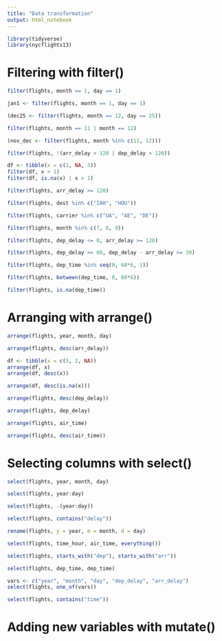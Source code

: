 ```yaml
---
title: "Data transformation"
output: html_notebook
---
```



```r
library(tidyverse)
library(nycflights13)
```

# Filtering with filter()

```r
filter(flights, month == 1, day == 1)
```

```r
jan1 <- filter(flights, month == 1, day == 1)
```

```r
(dec25 <- filter(flights, month == 12, day == 25))
```

```r
filter(flights, month == 11 | month == 12)
```

```r
(nov_dec <- filter(flights, month %in% c(11, 12)))
```


```r
filter(flights, !(arr_delay > 120 | dep_delay > 120))
```

```r
df <- tibble(x = c(1, NA, 3))
filter(df, x > 1)
filter(df, is.na(x) | x > 1)
```

```r
filter(flights, arr_delay >= 120)
```

```r
filter(flights, dest %in% c("IAH", "HOU"))
```

```r
filter(flights, carrier %in% c("UA", "AE", "DE"))
```

```r
filter(flights, month %in% c(7, 8, 9))
```

```r
filter(flights, dep_delay <= 0, arr_delay >= 120)
```

```r
filter(flights, dep_delay >= 60, dep_delay - arr_delay >= 30)
```

```r
filter(flights, dep_time %in% seq(0, 60*6, 1))
```

```r
filter(flights, between(dep_time, 0, 60*6))
```

```r
filter(flights, is.na(dep_time))
```

# Arranging with arrange()

```r
arrange(flights, year, month, day)
```

```r
arrange(flights, desc(arr_delay))
```

```r
df <- tibble(x = c(5, 2, NA))
arrange(df, x)
arrange(df, desc(x))
```


```r
arrange(df, desc(is.na(x)))
```

```r
arrange(flights, desc(dep_delay))
```

```r
arrange(flights, dep_delay)
```

```r
arrange(flights, air_time)
```

```r
arrange(flights, desc(air_time))
```

# Selecting columns with select()

```r
select(flights, year, month, day)
```

```r
select(flights, year:day)
```

```r
select(flights, -(year:day))
```

```r
select(flights, contains("delay"))
```

```r
rename(flights, y = year, m = month, d = day)
```

```r
select(flights, time_hour, air_time, everything())
```

```r
select(flights, starts_with("dep"), starts_with("arr"))
```

```r
select(flights, dep_time, dep_time)
```

```r
vars <- c("year", "month", "day", "dep_delay", "arr_delay")
select(flights, one_of(vars))
```

```r
select(flights, contains("time"))
```

# Adding new variables with mutate()